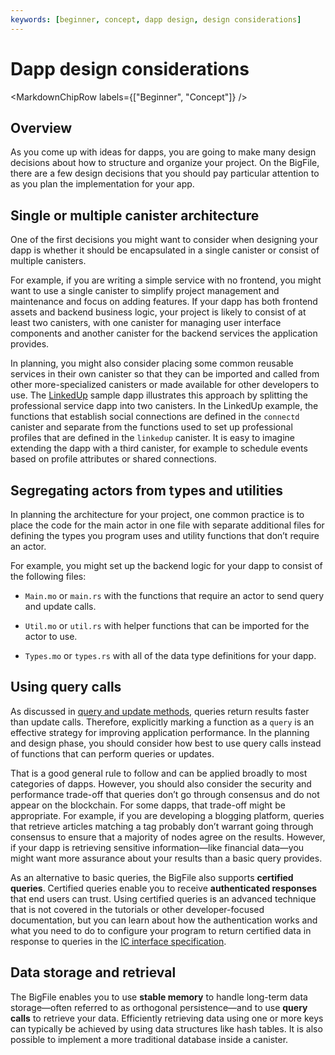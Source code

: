 ```yaml
---
keywords: [beginner, concept, dapp design, design considerations]
---
```



# Dapp design considerations

<MarkdownChipRow labels={["Beginner", "Concept"]} />

## Overview

As you come up with ideas for dapps, you are going to make many design decisions about how to structure and organize your project. On the BigFile, there are a few design decisions that you should pay particular attention to as you plan the implementation for your app.

## Single or multiple canister architecture

One of the first decisions you might want to consider when designing your dapp is whether it should be encapsulated in a single canister or consist of multiple canisters.

For example, if you are writing a simple service with no frontend, you might want to use a single canister to simplify project management and maintenance and focus on adding features. If your dapp has both frontend assets and backend business logic, your project is likely to consist of at least two canisters, with one canister for managing user interface components and another canister for the backend services the application provides.

In planning, you might also consider placing some common reusable services in their own canister so that they can be imported and called from other more-specialized canisters or made available for other developers to use. The [LinkedUp](https://github.com/dfinity/linkedup) sample dapp illustrates this approach by splitting the professional service dapp into two canisters. In the LinkedUp example, the functions that establish social connections are defined in the `connectd` canister and separate from the functions used to set up professional profiles that are defined in the `linkedup` canister. It is easy to imagine extending the dapp with a third canister, for example to schedule events based on profile attributes or shared connections.

## Segregating actors from types and utilities

In planning the architecture for your project, one common practice is to place the code for the main actor in one file with separate additional files for defining the types you program uses and utility functions that don’t require an actor.

For example, you might set up the backend logic for your dapp to consist of the following files:

-   `Main.mo` or `main.rs` with the functions that require an actor to send query and update calls.

-   `Util.mo` or `util.rs` with helper functions that can be imported for the actor to use.

-   `Types.mo` or `types.rs` with all of the data type definitions for your dapp.

## Using query calls

As discussed in [query and update methods](/docs/current/concepts/canisters-code#query-update), queries return results faster than update calls. Therefore, explicitly marking a function as a `query` is an effective strategy for improving application performance. In the planning and design phase, you should consider how best to use query calls instead of functions that can perform queries or updates.

That is a good general rule to follow and can be applied broadly to most categories of dapps. However, you should also consider the security and performance trade-off that queries don’t go through consensus and do not appear on the blockchain. For some dapps, that trade-off might be appropriate. For example, if you are developing a blogging platform, queries that retrieve articles matching a tag probably don’t warrant going through consensus to ensure that a majority of nodes agree on the results. However, if your dapp is retrieving sensitive information—like financial data—you might want more assurance about your results than a basic query provides.

As an alternative to basic queries, the BigFile also supports **certified queries**. Certified queries enable you to receive **authenticated responses** that end users can trust. Using certified queries is an advanced technique that is not covered in the tutorials or other developer-focused documentation, but you can learn about how the authentication works and what you need to do to configure your program to return certified data in response to queries in the [IC interface specification](/references/ic-interface-spec.md).

## Data storage and retrieval

The BigFile enables you to use **stable memory** to handle long-term data storage—often referred to as orthogonal persistence—and to use **query calls** to retrieve your data. Efficiently retrieving data using one or more keys can typically be achieved by using data structures like hash tables. It is also possible to implement a more traditional database inside a canister.
